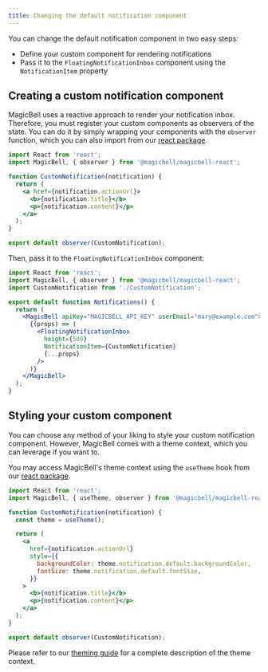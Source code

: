 ```yaml
---
title: Changing the default notification component
---
```


You can change the default notification component in two easy steps:

- Define your custom component for rendering notifications
- Pass it to the `FloatingNotificationInbox` component using the `NotificationItem` property

## Creating a custom notification component

MagicBell uses a reactive approach to render your notification inbox. Therefore, you must register your custom components as observers of the state. You can do it by simply wrapping your components with the `observer` function, which you can also import from our [react package](https://www.npmjs.com/package/@magicbell/magicbell-react).

```jsx
import React from 'react';
import MagicBell, { observer } from '@magicbell/magicbell-react';

function CustomNotification(notification) {
  return (
    <a href={notification.actionUrl}>
      <b>{notification.title}</b>
      <p>{notification.content}</p>
    </a>
  );
}

export default observer(CustomNotification);
```

Then, pass it to the `FloatingNotificationInbox` component:

```jsx
import React from 'react';
import MagicBell, { observer } from '@magicbell/magicbell-react';
import CustomNotification from './CustomNotification';

export default function Notifications() {
  return (
    <MagicBell apiKey="MAGICBELL_API_KEY" userEmail="mary@example.com">
      {(props) => (
        <FloatingNotificationInbox
          height={500}
          NotificationItem={CustomNotification}
          {...props}
        />
      )}
    </MagicBell>
  );
}
```

## Styling your custom component

You can choose any method of your liking to style your custom notification component. However, MagicBell comes with a theme context, which you can leverage if you want to.

You may access MagicBell's theme context using the `useTheme` hook from our [react package](https://www.npmjs.com/package/@magicbell/magicbell-react).

```jsx
import React from 'react';
import MagicBell, { useTheme, observer } from '@magicbell/magicbell-react';

function CustomNotification(notification) {
  const theme = useTheme();

  return (
    <a
      href={notification.actionUrl}
      style={{
        backgroundColor: theme.notification.default.backgroundColor,
        fontSize: theme.notification.default.fontSize,
      }}
    >
      <b>{notification.title}</b>
      <p>{notification.content}</p>
    </a>
  );
}

export default observer(CustomNotification);
```

Please refer to our [theming guide](/react/theme-customization) for a complete description of the theme context.
